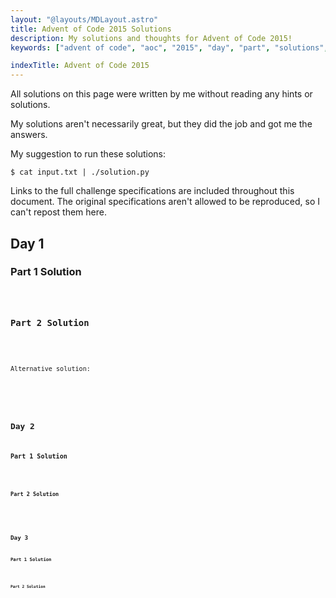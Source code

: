 ```yaml
---
layout: "@layouts/MDLayout.astro"
title: Advent of Code 2015 Solutions
description: My solutions and thoughts for Advent of Code 2015!
keywords: ["advent of code", "aoc", "2015", "day", "part", "solutions", "thoughts", "python", "c++", "cpp"]

indexTitle: Advent of Code 2015
---
```




All solutions on this page were written by me without reading any hints or solutions.

My solutions aren't necessarily great, but they did the job and got me the answers.

My suggestion to run these solutions:
```
$ cat input.txt | ./solution.py
```

Links to the full challenge specifications are included throughout this document. The original specifications aren't allowed to be reproduced, so I can't repost them here.


<Divider />

## Day 1 <Spec href="https://adventofcode.com/2015/day/1" />

### Part 1 Solution


<Code code={Day01Part1} lang="py" />

### Part 2 Solution


<Code code={Day01Part2v1} lang="py" />

Alternative solution:


<Code code={Day01Part2v2} lang="py" />


<Divider />

## Day 2 <Spec href="https://adventofcode.com/2015/day/2" />

### Part 1 Solution


<Code code={Day02Part1} lang="py" />

### Part 2 Solution


<Code code={Day02Part2} lang="py" />


<Divider />

## Day 3 <Spec href="https://adventofcode.com/2015/day/3" />

### Part 1 Solution


<Code code={Day03Part1} lang="py" />

### Part 2 Solution


<Code code={Day03Part2v2} lang="py" />

